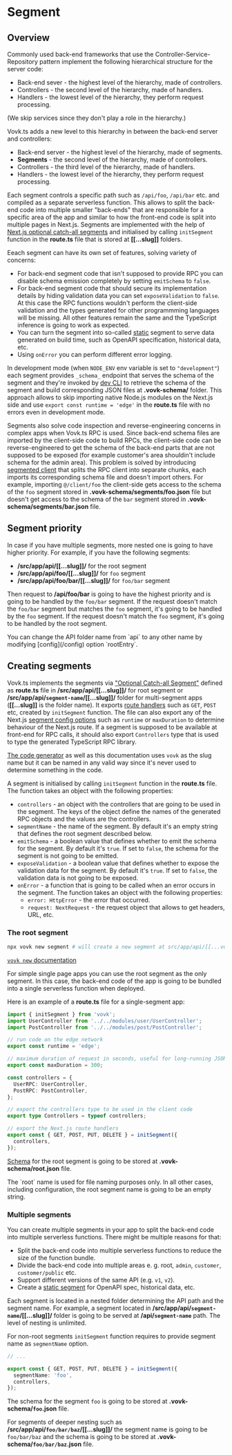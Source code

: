 
# Segment

## Overview

Commonly used back-end frameworks that use the Controller-Service-Repository pattern implement the following hierarchical structure for the server code:

- Back-end sever - the highest level of the hierarchy, made of controllers.
- Controllers - the second level of the hierarchy, made of handlers.
- Handlers - the lowest level of the hierarchy, they perform request processing.

(We skip services since they don't play a role in the hierarchy.)

Vovk.ts adds a new level to this hierarchy in between the back-end server and controllers:

- Back-end server - the highest level of the hierarchy, made of segments.
- **Segments** - the second level of the hierarchy, made of controllers.
- Controllers - the third level of the hierarchy, made of handlers.
- Handlers - the lowest level of the hierarchy, they perform request processing.

Each segment controls a specific path such as `/api/foo`, `/api/bar` etc. and compiled as a separate serverless function. This allows to split the back-end code into multiple smaller "back-ends" that are responsible for a specific area of the app and similar to how the front-end code is split into multiple pages in Next.js. Segments are implemented with the help of [Next.js optional catch-all segments](https://nextjs.org/docs/pages/building-your-application/routing/dynamic-routes#optional-catch-all-segments) and initialised by calling `initSegment` function in the **route.ts** file that is stored at **[[...slug]]** folders.

Eeach segment can have its own set of features, solving variety of concerns:

- For back-end segment code that isn't supposed to provide RPC you can disable schema emission completely by setting `emitSchema` to `false`.
- For back-end segment code that should secure its implementation details by hiding validation data you can set `exposeValidation` to `false`. At this case the RPC functions wouldn't perform the client-side validation and the types generated for other programmming languages will be missing. All other features remain the same and the TypeScript inference is going to work as expected.
- You can turn the segment into so-called [static](/segment/static) segment to serve data generated on build time, such as OpenAPI specification, historical data, etc.
- Using `onError` you can perform different error logging.

In development mode (when `NODE_ENV` env variable is set to `"development"`) each segment provides `_schema_` endpoint that serves the schema of the segment and they're invoked by [dev CLI](/cli/dev) to retrieve the schema of the segment and build corresponding JSON files at **.vovk-schema/** folder. This approach allows to skip importing native Node.js modules on the Next.js side and use `export const runtime = 'edge'` in the **route.ts** file with no errors even in development mode.

Segments also solve code inspection and reverse-engineering concerns in complex apps when Vovk.ts RPC is used. Since back-end schema files are imported by the client-side code to build RPCs, the client-side code can be reverse-engineered to get the schema of the back-end parts that are not supposed to be exposed (for example customer's area shouldin't include schema for the admin area). This problem is solved by introducing [segmented client](/composed-and-segmented) that splits the RPC client into separate chunks, each imports its corresponding schema file and doesn't import others. For example, importing `@/client/foo` the client-side gets access to the schema of the `foo` segment stored in **.vovk-schema/segments/foo.json** file but doesn't get access to the schema of the `bar` segment stored in **.vovk-schema/segments/bar.json** file.

## Segment priority

In case if you have multiple segments, more nested one is going to have higher priority. For example, if you have the following segments:

- **/src/app/api/[[...slug]]/** for the root segment
- **/src/app/api/foo/[[...slug]]/** for `foo` segment
- **/src/app/api/foo/bar/[[...slug]]/** for `foo/bar` segment

Then request to **/api/foo/bar** is going to have the highest priority and is going to be handled by the `foo/bar` segment. If the request doesn't match the `foo/bar` segment but matches the `foo` segment, it's going to be handled by the `foo` segment. If the request doesn't match the `foo` segment, it's going to be handled by the root segment.

<Callout type="info" emoji="ℹ️">
  You can change the API folder name from `api` to any other name by modifying [config](/config) option `rootEntry`.
</Callout>

## Creating segments

Vovk.ts implements the segments via ["Optional Catch-all Segment"](https://nextjs.org/docs/pages/building-your-application/routing/dynamic-routes#optional-catch-all-segments) defined as **route.ts** file in **/src/app/api/[[...slug]]/** for root segment or **/src/app/api/`segment-name`/[[...slug]]/** folder for multi-segment apps (**[[...slug]]** is the folder name). It exports [route handlers](https://nextjs.org/docs/app/building-your-application/routing/route-handlers) such as `GET`, `POST` etc, created by `initSegment` function. The file can also export any of the Next.js [segment config options](https://nextjs.org/docs/app/building-your-application/routing/route-handlers#segment-config-options) such as `runtime` or `maxDuration` to determine behaviour of the Next.js route. If a segment is supposed to be available at front-end for RPC calls, it should also export `Controllers` type that is used to type the generated TypeScript RPC library.

[The code generator](/cli/new) as well as this documentation uses `vovk` as the slug name but it can be named in any valid way since it's never used to determine something in the code.

A segment is initialised by calling `initSegment` function in the **route.ts** file. The function takes an object with the following properties:

- `controllers` - an object with the controllers that are going to be used in the segment. The keys of the object define the names of the generated RPC objects and the values are the controllers.
- `segmentName` - the name of the segment. By default it's an empty string that defines the root segment described below.
- `emitSchema` - a boolean value that defines whether to emit the schema for the segment. By default it's `true`. If set to `false`, the schema for the segment is not going to be emitted.
- `exposeValidation` - a boolean value that defines whether to expose the validation data for the segment. By default it's `true`. If set to `false`, the validation data is not going to be exposed.
- `onError` - a function that is going to be called when an error occurs in the segment. The function takes an object with the following properties:
  - `error: HttpError` - the error that occurred.
  - `request: NextRequest` - the request object that allows to get headers, URL, etc.

### The root segment

```sh npm2yarn
npx vovk new segment # will create a new segment at src/app/api/[[...vovk]]/route.ts
```

[`vovk new` documentation](/cli/new)

For simple single page apps you can use the root segment as the only segment. In this case, the back-end code of the app is going to be bundled into a single serverless function when deployed.

Here is an example of a **route.ts** file for a single-segment app:

```ts filename="src/app/api/[[...vovk]]/route.ts"
import { initSegment } from 'vovk';
import UserController from '../../modules/user/UserController';
import PostController from '../../modules/post/PostController';

// run code on the edge network
export const runtime = 'edge';

// maximum duration of request in seconds, useful for long-running JSONLines requests
export const maxDuration = 300;

const controllers = {
  UserRPC: UserController,
  PostRPC: PostController,
};

// export the controllers type to be used in the client code
export type Controllers = typeof controllers;

// export the Next.js route handlers
export const { GET, POST, PUT, DELETE } = initSegment({
  controllers,
});
```

[Schema](/schema) for the root segment is going to be stored at **.vovk-schema/root.json** file.

<Callout type="info" emoji="ℹ️">
  The `root` name is used for file naming purposes only. In all other cases, including configuration, the root segment
  name is going to be an empty string.
</Callout>

### Multiple segments

You can create multiple segments in your app to split the back-end code into multiple serverless functions. There might be multiple reasons for that:

- Split the back-end code into multiple serverless functions to reduce the size of the function bundle.
- Divide the back-end code into multiple areas e. g. root, `admin`, `customer`, `customer/public` etc.
- Support different versions of the same API (e.g. `v1`, `v2`).
- Create a [static segment](./static) for OpenAPI spec, historical data, etc.

Each segment is located in a nested folder determining the API path and the segment name. For example, a segment located in **/src/app/api/`segment-name`/[[...slug]]/** folder is going to be served at **/api/`segment-name`** path. The level of nesting is unlimited.

For non-root segments `initSegment` function requires to provide segment name as `segmentName` option.

```ts filename="src/app/api/foo/[[...vovk]]/route.ts"
// ...

export const { GET, POST, PUT, DELETE } = initSegment({
  segmentName: 'foo',
  controllers,
});
```

The schema for the segment `foo` is going to be stored at **.vovk-schema/`foo`.json** file.

For segments of deeper nesting such as **/src/app/api/`foo/bar/baz`/[[...slug]]/** the segment name is going to be `foo/bar/baz` and the schema is going to be stored at **.vovk-schema/`foo/bar/baz`.json** file.
